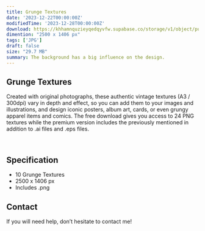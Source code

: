 ```yaml
---
title: Grunge Textures
date: '2023-12-22T00:00:00Z'
modifiedTime: '2023-12-28T00:00:00Z'
download: https://khhamnquzieyqedqyvfw.supabase.co/storage/v1/object/public/Assets/grunge-texture/Grunge%20Textures.zip
dimention: "2500 x 1406 px"
tags: ['JPG']
draft: false
size: "29.7 MB"
summary: The background has a big influence on the design.
---
```


## Grunge Textures

Created with original photographs, these authentic vintage textures (A3 / 300dpi) vary in depth and effect, so you can add them to your images and illustrations, and design iconic posters, album art, cards, or even grungy apparel items and comics. The free download gives you access to 24 PNG textures while the premium version includes the previously mentioned in addition to .ai files and .eps files.

<Image
  src='https://khhamnquzieyqedqyvfw.supabase.co/storage/v1/object/public/Assets/grunge-texture/01.png'
  width={1280}
  height={720}
  alt=''
/>
<Image
  src='https://khhamnquzieyqedqyvfw.supabase.co/storage/v1/object/public/Assets/grunge-texture/02.png'
  width={1280}
  height={720}
  alt=''
/>
<Image
  src='https://khhamnquzieyqedqyvfw.supabase.co/storage/v1/object/public/Assets/grunge-texture/03.png'
  width={1280}
  height={720}
  alt=''
/>
<Image
  src='https://khhamnquzieyqedqyvfw.supabase.co/storage/v1/object/public/Assets/grunge-texture/04.png'
  width={1280}
  height={720}
  alt=''
/>
<Image
  src='https://khhamnquzieyqedqyvfw.supabase.co/storage/v1/object/public/Assets/grunge-texture/05.png'
  width={1280}
  height={720}
  alt=''
/>
<Image
  src='https://khhamnquzieyqedqyvfw.supabase.co/storage/v1/object/public/Assets/grunge-texture/06.png'
  width={1280}
  height={720}
  alt=''
/>
<Image
  src='https://khhamnquzieyqedqyvfw.supabase.co/storage/v1/object/public/Assets/grunge-texture/07.png'
  width={1280}
  height={720}
  alt=''
/>
<Image
  src='https://khhamnquzieyqedqyvfw.supabase.co/storage/v1/object/public/Assets/grunge-texture/08.png'
  width={1280}
  height={720}
  alt=''
/>
 <Image
  src='https://khhamnquzieyqedqyvfw.supabase.co/storage/v1/object/public/Assets/grunge-texture/09.png'
  width={1280}
  height={720}
  alt=''
/>
<Image
  src='https://khhamnquzieyqedqyvfw.supabase.co/storage/v1/object/public/Assets/grunge-texture/10.png'
  width={1280}
  height={720}
  alt=''
/>

## Specification

- 10 Grunge Textures
- 2500 x 1406 px
- Includes .png


## Contact

If you will need help, don’t hesitate to contact me!
